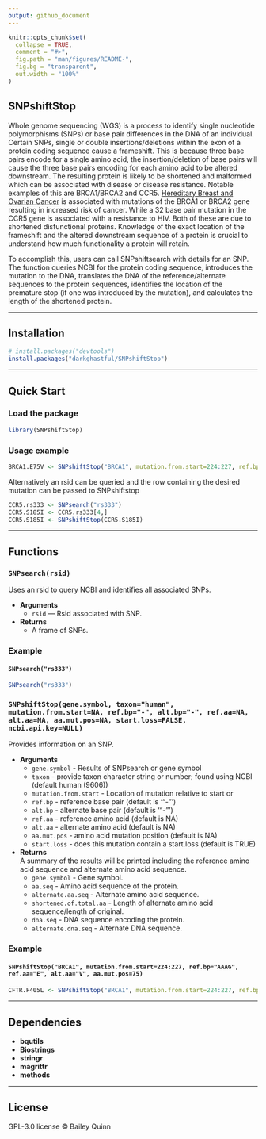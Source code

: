 ```yaml
---
output: github_document
---
```



```r
knitr::opts_chunk$set(
  collapse = TRUE,
  comment = "#>",
  fig.path = "man/figures/README-",
  fig.bg = "transparent",
  out.width = "100%"
)
```


## **SNPshiftStop**
<!-- Uses details for a single nucleotide polymorphisms (SNPs) and NCBI API queries to identify the premature stop within the encoded protein, sequences of the reference/altered DNA, and sequences of the reference/altered proteins. -->

Whole genome sequencing (WGS) is a process to identify single nucleotide polymorphisms (SNPs) or base pair differences in the DNA of an individual. Certain SNPs, single or double insertions/deletions within the exon of a protein coding sequence cause a frameshift. This is because three base pairs encode for a single amino acid, the insertion/deletion of base pairs will cause the three base pairs encoding for each amino acid to be altered downstream. The resulting protein is likely to be shortened and malformed which can be associated with disease or disease resistance. Notable examples of this are BRCA1/BRCA2 and CCR5. [Hereditary Breast and Ovarian Cancer](https://www.ncbi.nlm.nih.gov/books/NBK1247) is associated with mutations of the BRCA1 or BRCA2 gene resulting in increased risk of cancer. While a 32 base pair mutation in the CCR5 gene is associated with a resistance to HIV. Both of these are due to shortened disfunctional proteins. Knowledge of the exact location of the frameshift and the altered downstream sequence of a protein is crucial to understand how much functionality a protein will retain.

To accomplish this, users can call SNPshiftsearch with details for an SNP. The function queries NCBI for the protein coding sequence, introduces the mutation to the DNA, translates the DNA of the reference/alternate sequences to the protein sequences, identifies the location of the premature stop (if one was introduced by the mutation), and calculates the length of the shortened protein.

---

## **Installation**

<!-- From CRAN (when published) -->
<!-- install.packages("") -->

```r
# install.packages("devtools")      
install.packages("darkghastful/SNPshiftStop")
```

---

## **Quick Start**

### **Load the package**

```r
library(SNPshiftStop)
```

### **Usage example**

```r
BRCA1.E75V <- SNPshiftStop("BRCA1", mutation.from.start=224:227, ref.bp="AAAG", ref.aa="E", alt.aa="V", aa.mut.pos=75)
```

Alternatively an rsid can be queried and the row containing the desired mutation can be passed to SNPshiftstop
```r
CCR5.rs333 <- SNPsearch("rs333")
CCR5.S185I <- CCR5.rs333[4,]
CCR5.S185I <- SNPshiftStop(CCR5.S185I)
```


---

## **Functions**

### `SNPsearch(rsid)`

Uses an rsid to query NCBI and identifies all associated SNPs.

- **Arguments**  
  - `rsid` — Rsid associated with SNP.
- **Returns**  
  - A frame of SNPs.
  
### **Example**
#### `SNPsearch("rs333")`

```r
SNPsearch("rs333")
```

### `SNPshiftStop(gene.symbol, taxon="human", mutation.from.start=NA, ref.bp="-", alt.bp="-", ref.aa=NA, alt.aa=NA, aa.mut.pos=NA, start.loss=FALSE, ncbi.api.key=NULL)`

Provides information on an SNP. 

- **Arguments**  
  - `gene.symbol` - Results of SNPsearch or gene symbol 
  - `taxon` - provide taxon character string or number; found using NCBI (default human (9606))
  - `mutation.from.start` - Location of mutation relative to start or
  - `ref.bp` - reference base pair (default is '"-"')
  - `alt.bp` - alternate base pair (default is '"-"')
  - `ref.aa` - reference amino acid (default is NA)
  - `alt.aa` - alternate amino acid (default is NA)
  - `aa.mut.pos` - amino acid mutation position (default is NA)
  - `start.loss` - does this mutation contain a start.loss (default is TRUE)
  
- **Returns**  
  A summary of the results will be printed including the reference amino acid sequence and alternate amino acid sequence.
  - `gene.symbol` - Gene symbol.
  - `aa.seq` - Amino acid sequence of the protein. 
  - `alternate.aa.seq` - Alternate amino acid sequence.
  - `shortened.of.total.aa` - Length of alternate amino acid sequence/length of original.
  - `dna.seq` - DNA sequence encoding the protein.
  - `alternate.dna.seq` - Alternate DNA sequence.
  
### **Example**
#### `SNPshiftStop("BRCA1", mutation.from.start=224:227, ref.bp="AAAG", ref.aa="E", alt.aa="V", aa.mut.pos=75)`

```r
CFTR.F405L <- SNPshiftStop("BRCA1", mutation.from.start=224:227, ref.bp="AAAG", ref.aa="E", alt.aa="V", aa.mut.pos=75)
```





<!-- snp.query -->

<!-- API documentation[https://clinicaltables.nlm.nih.gov/apidoc/snps/v3/doc.html]: -->
<!-- Output for an API query is an array of the following elements: -->

<!-- - The total number of results on the server, which can be more than the number of results returned. This reported total number of results may also be significantly less than the actual number of results and is limited to 10,000, which may significantly improve the service response time. -->
<!-- - An array of codes for the returned items. (This is the field specified with the cf query parameter above.) -->
<!-- - A hash of the "extra" data requested via the "ef" query parameter above. The keys on the hash are the fields (or their requested aliases) named in the "ef" parameter, and the value for a field is an array of that field's values in the same order as the returned codes. -->
<!-- - An array, with one element for each returned code, where each element is an array of the display strings specified with the "df" query parameter. -->
<!-- - An array, with one element for each returned code, where each element is the "code system" for the returned code. Note that only code-system aware APIs will return this array. -->

---

## **Dependencies**

- **bqutils**  
- **Biostrings**
- **stringr**  
- **magrittr**  
- **methods**


---

## **License**

GPL-3.0 license © Bailey Quinn
